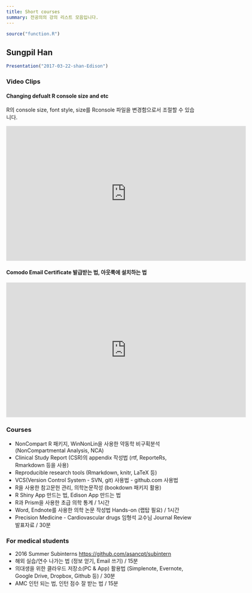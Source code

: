 ```yaml
---
title: Short courses
summary: 전공의의 강의 리스트 모음입니다.
---
```


```r
source("function.R")
```

## Sungpil Han

```r
Presentation("2017-03-22-shan-Edison")
```


### Video Clips

#### Changing defualt R console size and etc
R의 console size, font style, size를 Rconsole 파일을 변경함으로서 조절할 수 있습니다. 

<iframe width="640" height="360" src="https://www.youtube.com/embed/uSunEN8W5Mo" frameborder="0" allowfullscreen></iframe>

#### Comodo Email Certificate 발급받는 법, 아웃룩에 설치하는 법 

<iframe width="640" height="360" src="https://www.youtube.com/embed/sNUJPv5jWGA" frameborder="0" allowfullscreen></iframe>

### Courses

- NonCompart R 패키지, WinNonLin을 사용한 약동학 비구획분석 (NonCompartmental Analysis, NCA)
- Clinical Study Report (CSR)의 appendix 작성법 (rtf, ReporteRs, Rmarkdown 등을 사용)
- Reproducible research tools (Rmarkdown, knitr, LaTeX 등)
- VCS(Version Control System - SVN, git) 사용법 - github.com 사용법
- R을 사용한 참고문헌 관리, 의학논문작성 (bookdown 패키지 활용)
- R Shiny App 만드는 법, Edison App 만드는 법
- R과 Prism을 사용한 초급 의학 통계 / 1시간
- Word, Endnote를 사용한 의학 논문 작성법 Hands-on (랩탑 필요) / 1시간
- Precision Medicine - Cardiovascular drugs 임형석 교수님 Journal Review 발표자료 / 30분

### For medical students 

- 2016 Summer Subinterns <https://github.com/asancpt/subintern>
- 해외 실습/연수 나가는 법 (정보 얻기, Email 쓰기) / 15분
- 의대생을 위한 클라우드 저장소(PC & App) 활용법 (Simplenote, Evernote, Google Drive, Dropbox, Github 등) / 30분
- AMC 인턴 되는 법, 인턴 점수 잘 받는 법 / 15분

